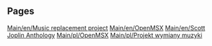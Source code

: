 
== Pages ==
[[Main/en/Music replacement project]]
[[Main/en/OpenMSX]]
[[Main/en/Scott Joplin Anthology]]
[[Main/pl/OpenMSX]]
[[Main/pl/Projekt wymiany muzyki]]
